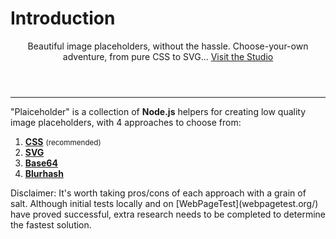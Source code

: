 
<h1 className="hidden">Introduction</h1>

<header className="c-header">
  Beautiful image placeholders, without the hassle.

<span className="font-bold text-gray-600">
  Choose-your-own adventure, from pure CSS to SVG…
</span>

<a className="font-bold md:inline" href="https://plaiceholder.co/">
  Visit the Studio
</a>

</header>

---

"Plaiceholder" is a collection of **Node.js** helpers for creating low quality image placeholders, with 4 approaches to choose from:

1.  [**CSS**](#css) <small>(recommended)</small>
2.  [**SVG**](#svg)
3.  [**Base64**](#base64)
4.  [**Blurhash**](#blurhash)

<Callout>
  Disclaimer: It's worth taking pros/cons of each approach with a grain of salt.
  Although initial tests locally and on [WebPageTest](webpagetest.org/) have
  proved successful, extra research needs to be completed to determine the
  fastest solution.
</Callout>
